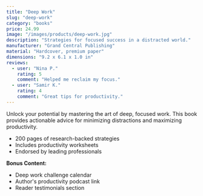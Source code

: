 ```yaml
---
title: "Deep Work"
slug: "deep-work"
category: "books"
price: 24.99
image: "/images/products/deep-work.jpg"
description: "Strategies for focused success in a distracted world."
manufacturer: "Grand Central Publishing"
material: "Hardcover, premium paper"
dimensions: "9.2 x 6.1 x 1.0 in"
reviews:
  - user: "Nina P."
    rating: 5
    comment: "Helped me reclaim my focus."
  - user: "Samir K."
    rating: 4
    comment: "Great tips for productivity."
---
```


Unlock your potential by mastering the art of deep, focused work. This book provides actionable advice for minimizing distractions and maximizing productivity.

- 200 pages of research-backed strategies
- Includes productivity worksheets
- Endorsed by leading professionals

**Bonus Content:**
- Deep work challenge calendar
- Author's productivity podcast link
- Reader testimonials section
